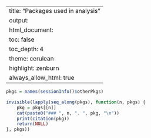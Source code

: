
---
title: "Packages used in analysis"
output: 
  html_document:
    toc: false
    toc_depth: 4
    theme: cerulean
    highlight: zenburn
always_allow_html: true
---



```r
pkgs = names(sessionInfo()$otherPkgs)

invisible(lapply(seq_along(pkgs), function(n, pkgs) {
    pkg = pkgs[[n]]
    cat(paste0("### ", n, ". ", pkg, "\n"))
    print(citation(pkg))
    return(NULL)
}, pkgs))

```
